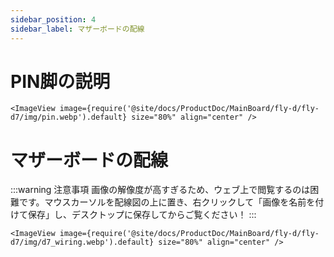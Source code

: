 ```yaml
---
sidebar_position: 4
sidebar_label: マザーボードの配線
---
```




# PIN脚の説明
    <ImageView image={require('@site/docs/ProductDoc/MainBoard/fly-d/fly-d7/img/pin.webp').default} size="80%" align="center" />

# マザーボードの配線

:::warning 注意事項
画像の解像度が高すぎるため、ウェブ上で閲覧するのは困難です。マウスカーソルを配線図の上に置き、右クリックして「画像を名前を付けて保存」し、デスクトップに保存してからご覧ください！
:::

    <ImageView image={require('@site/docs/ProductDoc/MainBoard/fly-d/fly-d7/img/d7_wiring.webp').default} size="80%" align="center" />